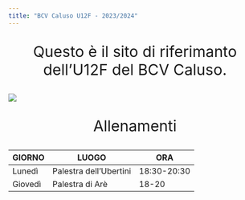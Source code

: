 ```yaml
---
title: "BCV Caluso U12F - 2023/2024"
---
```


::: {style="text-align: center; font-size: 30px;"}
Questo è il sito di riferimanto dell'U12F del BCV Caluso.
:::

![](images/image.jpg)

::: {style="text-align: center; font-size: 30px;"}
Allenamenti
:::

| GIORNO  | LUOGO    | ORA   |
|---------|----------|-------|
| Lunedì  | Palestra dell'Ubertini | 18:30-20:30 |
| Giovedì | Palestra di Arè | 18-20 |
